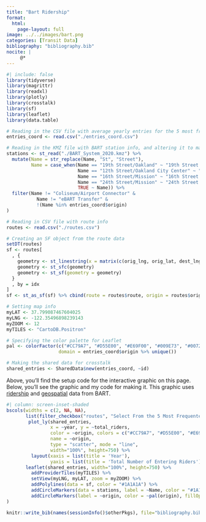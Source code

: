 ```yaml
---
title: "Bart Ridership"
format: 
  html: 
    page-layout: full
image: ../../images/bart.png
categories: [Transit Data]
bibliography: "bibliography.bib"
nocite: |
     @*
---
```


```r
#| include: false
library(tidyverse)
library(magrittr)
library(readxl)
library(plotly)
library(crosstalk)
library(sf)
library(leaflet)
library(data.table)
```

```r
# Reading in the CSV file with average yearly entries for the 5 most frequented stations in 2022
entries_coord <- read.csv("./entries_coord.csv")

# Reading in the KMZ file with BART station info, and altering it to match the above
stations <- st_read("./BART_System_2020.kmz") %>% 
  mutate(Name = str_replace(Name, "St", "Street"),
         Name = case_when(Name == "19th Street/Oakland" ~ "19th Street Oakland",
                          Name == "12th Street/Oakland City Center" ~ "12th Street Oakland City Center",
                          Name == "16th Street/Mission" ~ "16th Street Mission",
                          Name == "24th Street/Mission" ~ "24th Street Mission",
                          TRUE ~ Name)) %>%
  filter(Name != "Coliseum/Airport Connector" & 
           Name != "eBART Transfer" &
           !(Name %in% entries_coord$origin)
)

# Reading in CSV file with route info
routes <- read.csv("./routes.csv")

# Creating an SF object from the route data
setDT(routes)
sf <- routes[
  , {
    geometry <- st_linestring(x = matrix(c(orig_lng, orig_lat, dest_lng, dest_lat), ncol = 2, byrow = T))
    geometry <- st_sfc(geometry)
    geometry <- st_sf(geometry = geometry)
  }
  , by = idx
]
sf <- st_as_sf(sf) %>% cbind(route = routes$route, origin = routes$origin, destination = routes$destination)

# Setting map info
myLAT <- 37.799087467604025
myLNG <- -122.35496898239143
myZOOM <- 12
myTILES <- "CartoDB.Positron"

# Specifying the color palette for Leaflet
pal <- colorFactor(c("#CC79A7", "#D55E00", "#E69F00", "#009E73", "#0072B2"), 
                   domain = entries_coord$origin %>% unique())

# Making the shared data for crosstalk
shared_entries <- SharedData$new(entries_coord, ~id)
```

Above, you'll find the setup code for the interactive graphic on this page. Below, you'll see the graphic and my code for making it. This graphic uses [ridership](https://www.bart.gov/about/reports/ridership) and [geospatial](https://www.bart.gov/schedules/developers/geo) data from BART.

```r
#| column: screen-inset-shaded
bscols(widths = c(2, NA, NA),
       list(filter_checkbox("routes", "Select From the 5 Most Frequented Origin Stations", shared_entries, ~origin)),
        plot_ly(shared_entries, 
                x = ~year, y = ~total_riders, 
                color = ~origin, colors = c("#CC79A7", "#D55E00", "#E69F00", "#009E73", "#0072B2"), 
                name = ~origin, 
                type = "scatter", mode = "line",
                width="100%", height=750) %>%
         layout(xaxis = list(title = 'Year'),
                yaxis = list(title = 'Total Number of Entering Riders')),
       leaflet(shared_entries, width="100%", height=750) %>% 
         addProviderTiles(myTILES) %>%
         setView(myLNG, myLAT, zoom = myZOOM) %>%
         addPolylines(data = sf, color = "#1A1A1A") %>%
         addCircleMarkers(data = stations, label = ~Name, color = "#1A1A1A", fillOpacity = 0.7) %>%
         addCircleMarkers(label = ~origin, color = ~pal(origin), fillOpacity = 0.5)
)
```

```r
knitr::write_bib(names(sessionInfo()$otherPkgs), file="bibliography.bib")
```
